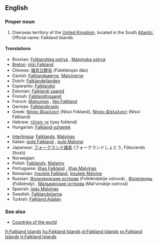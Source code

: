 {{wikipedia}}
==English==

===Proper noun===
{{en-proper noun}}

# Overseas territory of the [[United Kingdom]], located in the South [[Atlantic]]. Official name: Falkland Islands.

====Translations====
{{trans-top|overseas territory of the UK in the South Atlantic}}
*Bosnian: [[Folklandska ostrva]] {{n|p}}, [[Malvinska ostrva]] {{n|p}}
*[[Breton]]: [[inizi Falkland]]
*Chinese: [[福克兰群岛]] (Fúkèlánqún dǎo)
*Danish: [[Falklandsøerne]], [[Malvinerne]] {{c|p}}
*Dutch: [[Falklandeilanden]]
*Esperanto: [[Falklandoj]]
*Estonian: [[Falklandi saared]]
*Finnish: [[Falklandinsaaret]]
*French: [[Malouines]] {{f|p}}, [[îles Falkland]] {{f|p}}
*German: [[Falklandinseln]] {{f|p}}
*Greek: [[Νήσοι Φώκλαντ]] (Nísoi Fókland), [[Νήσοι Φάλκλαντ]] (Nísoi Fálkland) {{f|p}}
*Hebrew: [[איי פוקלנד]] (iyey foklend)
*Hungarian: [[Falkland-szigetek]]
{{trans-mid}}
*[[Interlingua]]: [[Falklands]], [[Malvinas]]
*Italian: [[isole Falkland]] {{f|p}}, [[isole Malvine]] {{f|p}}
*Japanese: [[フォークランド諸島]] (フォークランドしょとう, Fōkurando Shotō)
*Norwegian: {{t|no|Falklandsøyene}}
*Polish: [[Falklandy]], [[Malwiny]]
*Portuguese: [[ilhas Falkland]] {{f|p}}, [[ilhas Malvinas]] {{f|p}}
*Romanian: [[Insulele Falkland]], [[Insulele Malvine]] {{f|p}}
*Russian: [[Фолклендские острова]] (Folkléndskije ostrová) {{m|p}}, [[Фолкленды]] (Folkléndy) {{m|p}}, [[Мальвинские острова]] (Mal’vínskije ostrová) {{m|p}}
*Spanish: [[islas Malvinas]] {{f|p}}
*Swedish: [[Falklandsöarna]]
*Turkish: [[Falkland Adaları]]
{{trans-bottom}}

===See also===
*[[Countries of the world]]

[[fr:Falkland Islands]]
[[hu:Falkland Islands]]
[[pl:Falkland Islands]]
[[sv:Falkland Islands]]
[[tr:Falkland Islands]]